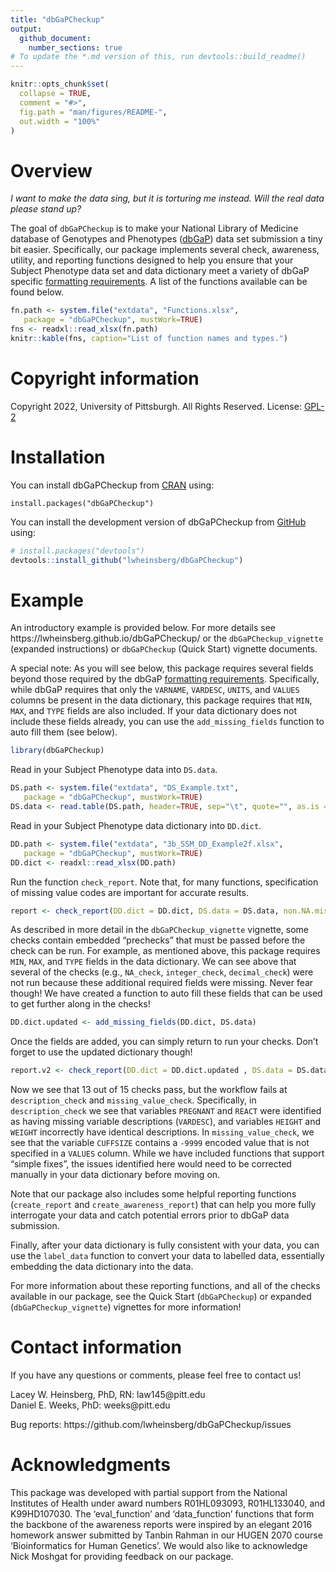 ```yaml
---
title: "dbGaPCheckup"
output: 
  github_document:
    number_sections: true
# To update the *.md version of this, run devtools::build_readme()
---
```


<!-- README.md is generated from README.Rmd. Please edit that file -->

```r
knitr::opts_chunk$set(
  collapse = TRUE,
  comment = "#>",
  fig.path = "man/figures/README-",
  out.width = "100%"
)
```

# Overview

<!-- badges: start -->
<!-- badges: end -->

*I want to make the data sing, but it is torturing me instead. Will the real data please stand up?*

The goal of `dbGaPCheckup` is to make your National Library of Medicine database of Genotypes and Phenotypes ([dbGaP](https://www.ncbi.nlm.nih.gov/gap/)) data set submission a tiny bit easier. Specifically, our package implements several check, awareness, utility, and reporting functions designed to help you ensure that your Subject Phenotype data set and data dictionary meet a variety of dbGaP specific [formatting requirements](https://www.ncbi.nlm.nih.gov/gap/docs/submissionguide/). A list of the functions available can be found below. 

```r
fn.path <- system.file("extdata", "Functions.xlsx",
   package = "dbGaPCheckup", mustWork=TRUE)
fns <- readxl::read_xlsx(fn.path)
knitr::kable(fns, caption="List of function names and types.")
```

# Copyright information 

Copyright 2022, University of Pittsburgh. All Rights Reserved.
License: [GPL-2](https://www.gnu.org/licenses/old-licenses/gpl-2.0.en.html)

# Installation

You can install dbGaPCheckup from [CRAN](https://cran.r-project.org/) using: 

```
install.packages("dbGaPCheckup")
```

You can install the development version of dbGaPCheckup from [GitHub](https://github.com/) using:

``` r
# install.packages("devtools")
devtools::install_github("lwheinsberg/dbGaPCheckup")
```

# Example

An introductory example is provided below. For more details see https://lwheinsberg.github.io/dbGaPCheckup/ or the `dbGaPCheckup_vignette` (expanded instructions) or `dbGaPCheckup` (Quick Start) vignette documents.

A special note: As you will see below, this package requires several fields beyond those required by the dbGaP [formatting requirements](https://www.ncbi.nlm.nih.gov/gap/docs/submissionguide/). Specifically, while dbGaP requires that only the `VARNAME`, `VARDESC`, `UNITS`, and `VALUES` columns be present in the data dictionary, this package requires that `MIN`, `MAX`, and `TYPE` fields are also included. If your data dictionary does not include these fields already, you can use the `add_missing_fields` function to auto fill them (see below).

```r
library(dbGaPCheckup)
```

Read in your Subject Phenotype data into `DS.data`.

```r
DS.path <- system.file("extdata", "DS_Example.txt",
   package = "dbGaPCheckup", mustWork=TRUE)
DS.data <- read.table(DS.path, header=TRUE, sep="\t", quote="", as.is = TRUE)
```

Read in your Subject Phenotype data dictionary into `DD.dict`.

```r
DD.path <- system.file("extdata", "3b_SSM_DD_Example2f.xlsx",
   package = "dbGaPCheckup", mustWork=TRUE)
DD.dict <- readxl::read_xlsx(DD.path)
```

Run the function `check_report`. Note that, for many functions, specification of missing value codes are important for accurate results. 

```r
report <- check_report(DD.dict = DD.dict, DS.data = DS.data, non.NA.missing.codes=c(-4444, -9999))
```

As described in more detail in the `dbGaPCheckup_vignette` vignette, some checks contain embedded "prechecks" that must be passed before the check can be run. For example,  as mentioned above, this package requires `MIN`, `MAX`, and `TYPE` fields in the data dictionary. We can see above that several of the checks (e.g., `NA_check`, `integer_check`, `decimal_check`) were not run because these additional required fields were missing. Never fear though! We have created a function to auto fill these fields that can be used to get further along in the checks!

```r
DD.dict.updated <- add_missing_fields(DD.dict, DS.data)
```

Once the fields are added, you can simply return to run your checks. Don't forget to use the updated dictionary though! 

```r
report.v2 <- check_report(DD.dict = DD.dict.updated , DS.data = DS.data, non.NA.missing.codes=c(-4444, -9999))
```

Now we see that 13 out of 15 checks pass, but the workflow fails at `description_check` and `missing_value_check`. Specifically, in `description_check` we see that variables `PREGNANT` and `REACT` were identified as having missing variable descriptions (`VARDESC`), and variables `HEIGHT` and `WEIGHT` incorrectly have identical descriptions. In `missing_value_check`, we see that the variable `CUFFSIZE` contains a `-9999` encoded value that is not specified in a `VALUES` column. While we have included functions that support "simple fixes", the issues identified here would need to be corrected manually in your data dictionary before moving on. 

Note that our package also includes some helpful reporting functions (`create_report` and `create_awareness_report`) that can help you more fully interrogate your data and catch potential errors prior to dbGaP data submission.

Finally, after your data dictionary is fully consistent with your data, you can use the `label_data` function to convert your data to labelled data, essentially embedding the data dictionary into the data.  

For more information about these reporting functions, and all of the checks available in our package, see the Quick Start (`dbGaPCheckup`) or expanded (`dbGaPCheckup_vignette`) vignettes for more information! 

# Contact information 

If you have any questions or comments, please feel free to contact us!           

Lacey W. Heinsberg, PhD, RN: law145@pitt.edu             
Daniel E. Weeks, PhD: weeks@pitt.edu                 

Bug reports: https://github.com/lwheinsberg/dbGaPCheckup/issues

# Acknowledgments

This package was developed with partial support from the National Institutes of Health under award numbers R01HL093093, R01HL133040, and K99HD107030. The ‘eval_function’ and ‘data_function’ functions that form the backbone of the awareness reports were inspired by an elegant 2016 homework answer submitted by Tanbin Rahman in our HUGEN 2070 course ‘Bioinformatics for Human Genetics’. We would also like to acknowledge Nick Moshgat for providing feedback on our package. 
